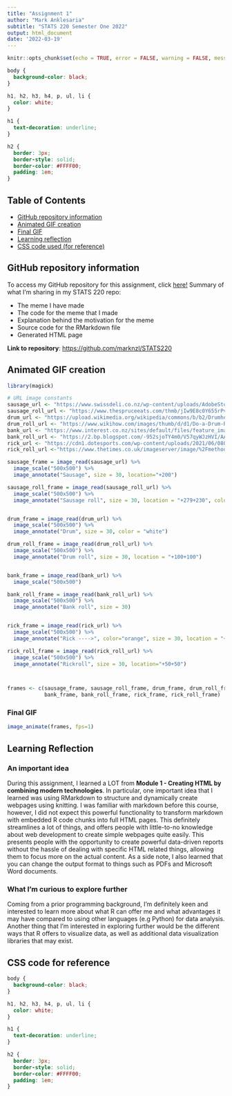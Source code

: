```yaml
---
title: "Assignment 1"
author: "Mark Anklesaria"
subtitle: "STATS 220 Semester One 2022"
output: html_document
date: '2022-03-19'
---
```


```r
knitr::opts_chunk$set(echo = TRUE, error = FALSE, warning = FALSE, message = FALSE)
```

```css
body {
  background-color: black;
}

h1, h2, h3, h4, p, ul, li {
  color: white;
}

h1 {
  text-decoration: underline;
}

h2 {
  border: 3px;
  border-style: solid;
  border-color: #FFFF00;
  padding: 1em;
}
```

## Table of Contents

-   [GitHub repository information](#repo-info)
-   [Animated GIF creation](#gif-creation)
-   [Final GIF](#final-gif)
-   [Learning reflection](#learning-reflection)
-   [CSS code used (for reference)](#css-code)

## GitHub repository information {#repo-info}

To access my GitHub repository for this assignment, click [here!](https://github.com/marknzl/STATS220) Summary of what I'm sharing in my STATS 220 repo:

-   The meme I have made
-   The code for the meme that I made
-   Explanation behind the motivation for the meme
-   Source code for the RMarkdown file
-   Generated HTML page

**Link to repository**: [https://github.com/marknzl/STATS220](https://github.com/marknzl/STATS220)

## Animated GIF creation {#gif-creation}

```r
library(magick)

# URL image constants
sausage_url <- "https://www.swissdeli.co.nz/wp-content/uploads/AdobeStock_275152360-300x200.jpeg"
sausage_roll_url <- "https://www.thespruceeats.com/thmb/jIw9E8c0Y655rPvJXs8YE8eVQJY=/2119x1192/smart/filters:no_upscale()/sausage-roll-901ecec7f1d54c10940c1bdbbc1b8e46.jpg"
drum_url <- "https://upload.wikimedia.org/wikipedia/commons/b/b2/Drumhead_Coated_on_Snare_Drum.png"
drum_roll_url <- "https://www.wikihow.com/images/thumb/d/d1/Do-a-Drum-Roll-Step-14-Version-2.jpg/aid11235058-v4-1200px-Do-a-Drum-Roll-Step-14-Version-2.jpg"
bank_url <- "https://www.interest.co.nz/sites/default/files/feature_images/bank-3_1_0_0.jpg"
bank_roll_url <- "https://2.bp.blogspot.com/-952sjoTY4m0/V57qyWJzHVI/AAAAAAAAEy8/riKCR_sE5mAvpHI43NF7Q2BwBjkTnJSxACLcB/s640/Building%2BYour%2BPoker%2BBankroll.jpg"
rick_url <- "https://cdn1.dotesports.com/wp-content/uploads/2021/06/08034442/E3VqmtLWQAMg-eB-768x432.jpg"
rick_roll_url <-"https://www.thetimes.co.uk/imageserver/image/%2Fmethode%2Fsundaytimes%2Fprod%2Fweb%2Fbin%2Fe6496bba-3356-11ec-91da-063c6e372e74.jpg?crop=2667%2C1500%2C0%2C0&resize=1200"

sausage_frame = image_read(sausage_url) %>%
  image_scale("500x500") %>% 
  image_annotate("Sausage", size = 30, location="+200")

sausage_roll_frame = image_read(sausage_roll_url) %>% 
  image_scale("500x500") %>% 
  image_annotate("Sausage roll", size = 30, location = "+279+230", color = "white")


drum_frame = image_read(drum_url) %>%
  image_scale("500x500") %>% 
  image_annotate("Drum", size = 30, color = "white")

drum_roll_frame = image_read(drum_roll_url) %>% 
  image_scale("500x500") %>% 
  image_annotate("Drum roll", size = 30, location = "+100+100")


bank_frame = image_read(bank_url) %>%
  image_scale("500x500")

bank_roll_frame = image_read(bank_roll_url) %>%
  image_scale("500x500") %>%
  image_annotate("Bank roll", size = 30)


rick_frame = image_read(rick_url) %>%
  image_scale("500x500") %>%
  image_annotate("Rick ---->", color="orange", size = 30, location = "+50+200")

rick_roll_frame = image_read(rick_roll_url) %>%
  image_scale("500x500") %>%
  image_annotate("Rickroll", size = 30, location="+50+50")



frames <- c(sausage_frame, sausage_roll_frame, drum_frame, drum_roll_frame,
            bank_frame, bank_roll_frame, rick_frame, rick_roll_frame)
```

### Final GIF {#gif}

```r
image_animate(frames, fps=1)
```

## Learning Reflection {#learning-reflection}

### An important idea
During this assignment, I learned a LOT from <b>Module 1 - Creating HTML by combining modern technologies</b>. In particular, one important idea that I learned was using RMarkdown to structure and dynamically create webpages using knitting. I was familiar with markdown before this course, however, I did not expect this powerful functionality to transform markdown with embedded R code chunks into full HTML pages. This definitely streamlines a lot of things, and offers people with little-to-no knowledge about web development to create simple webpages quite easily. This presents people with the opportunity to create powerful data-driven reports without the hassle of dealing with specific HTML related things, allowing them to focus more on the actual content. As a side note, I also learned that you can change the output format to things such as PDFs and Microsoft Word documents.


### What I'm curious to explore further
Coming from a prior programming background, I'm definitely keen and interested to learn more about what R can offer me and what advantages it may have compared to using other languages (e.g Python) for data analysis. Another thing that I'm interested in exploring further would be the different ways that R offers to visualize data, as well as additional data visualization libraries that may exist.

## CSS code for reference {#css-code}
```css
body {
  background-color: black;
}

h1, h2, h3, h4, p, ul, li {
  color: white;
}

h1 {
  text-decoration: underline;
}

h2 {
  border: 3px;
  border-style: solid;
  border-color: #FFFF00;
  padding: 1em;
}
```
